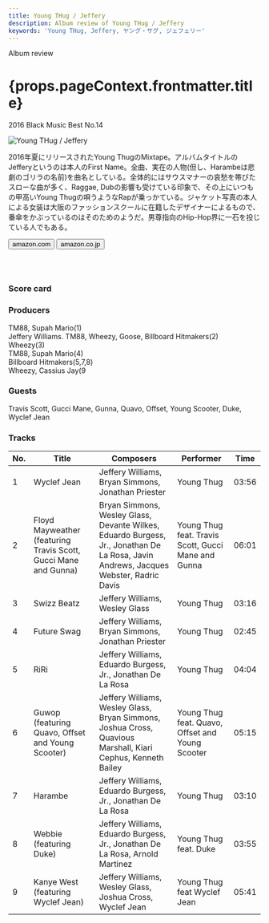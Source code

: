 ```yaml
---
title: Young THug / Jeffery
description: Album review of Young THug / Jeffery
keywords: 'Young THug, Jeffery, ヤング・サグ, ジェフェリー'
---
```




<p className="largeP">Album review</p>
<h1 className="h1--no--margin">{props.pageContext.frontmatter.title}</h1>
<p className="largeP"><Link to="/best50/2016/">2016 Black Music Best No.14</Link></p>

<Row  className="image-card-group">
	<Column colMd={"3"} colLg={"4"} noGutterMdLeft="">
       <ImageCard>

![Young THug / Jeffery](../../images/cd/youngthug2L.jpg) 

</ImageCard>
	</Column>
	<Column colMd={"4"} colLg={"8"} noGutterMdLeft="">
	<p>
	2016年夏にリリースされたYoung ThugのMixtape。アルバムタイトルのJefferyというのは本人のFirst Name。全曲、実在の人物(但し、Harambeは悲劇のゴリラの名前)を曲名としている。全体的にはサウスマナーの哀愁を帯びたスローな曲が多く、Raggae, Dubの影響も受けている印象で、その上にいつもの甲高いYoung Thugの唄うようなRapが乗っかている。ジャケット写真の本人による女装は大阪のファッションスクールに在籍したデザイナーによるもので、番傘をかぶっているのはそのためのようだ。男尊指向のHip-Hop界に一石を投じている人でもある。
	</p>
	<div>
	  <Button className="button-right-mergin"  href="https://amzn.to/31V9HFV" kind="primary" size="small" renderIcon={ArrowUpRight24}>
      amazon.com
    </Button>
	  <Button className="button-right-mergin"  href="https://amzn.to/2PTSCXx" kind="secondary" size="small" renderIcon={ArrowUpRight24}>
      amazon.co.jp
    </Button>
	</div>
	<a href="https://geo.music.apple.com/jp/album/jeffery/1146718343?mt=1&app=music&ls=1&at=11lcug" style="display:inline-block;overflow:hidden;background:url(https://linkmaker.itunes.apple.com/ja-jp/lockup.svg?releaseDate=2016-08-26&kind=album&bubble=apple_music&style=mono-black) no-repeat;width:180px;height:45px;"></a>
	</Column>
</Row>
<Row >
	<Column colMd={"4"} colLg={"4"} noGutterMdLeft="">
		<div>
  		<h3>Score card</h3>
			<SliderJS1 value="1" />
  		<SliderJS2 value="1" />
			<SliderJS3 value="2" />
  		<SliderJS4 value="8" />
		</div>
	</Column>
	<Column colMd={"8"} colLg={"8"} noGutterMdLeft="">
		<div>
			<h3>Producers</h3>
			<p>
				TM88, Supah Mario(1)
				<br/>Jeffery Williams. TM88, Wheezy, Goose, Billboard Hitmakers(2)
				<br/>Wheezy(3)
				<br/>TM88, Supah Mario(4)
				<br/>Billboard Hitmakers(5,7,8)
				<br/>Wheezy, Cassius Jay(9
			</p>
			<h3>Guests</h3>
			<p>
				Travis Scott, Gucci Mane, Gunna, Quavo, Offset, Young Scooter, Duke, Wyclef Jean
			</p>
		</div>
	</Column>
</Row>

<h3>Tracks</h3>

| No. |	 Title                                                          |	 Composers                                                                                                                           |	 Performer                                         | Time	 |
| --- |	--------------------------------------------------------------- | ------------------------------------------------------------------------------------------------------------------------------------ | --------------------------------------------------- | ----- |
|	1	  |	Wyclef Jean                                                    	| Jeffery Williams, Bryan Simmons, Jonathan Priester                                                                                   | Young Thug                                          | 03:56 |
|	2	  |	Floyd Mayweather (featuring Travis Scott, Gucci Mane and Gunna)	| Bryan Simmons, Wesley Glass, Devante Wilkes, Eduardo Burgess, Jr., Jonathan De La Rosa, Javin Andrews, Jacques Webster, Radric Davis | Young Thug feat. Travis Scott, Gucci Mane and Gunna | 06:01 |
|	3	  |	Swizz Beatz                                                    	| Jeffery Williams, Wesley Glass                                                                                                       | Young Thug                                          | 03:16 |
|	4	  |	Future Swag                                                    	| Jeffery Williams, Bryan Simmons, Jonathan Priester                                                                                   | Young Thug                                          | 02:45 |
|	5	  |	RiRi                                                           	| Jeffery Williams, Eduardo Burgess, Jr., Jonathan De La Rosa                                                                          | Young Thug                                          | 04:04 |
|	6	  |	Guwop (featuring Quavo, Offset and Young Scooter)              	| Jeffery Williams, Wesley Glass, Bryan Simmons, Joshua Cross, Quavious Marshall, Kiari Cephus, Kenneth Bailey                         | Young Thug feat. Quavo, Offset and Young Scooter    | 05:15 |
|	7	  |	Harambe                                                        	| Jeffery Williams, Eduardo Burgess, Jr., Jonathan De La Rosa                                                                          | Young Thug                                          | 03:10 |
|	8	  |	Webbie (featuring Duke)                                        	| Jeffery Williams, Eduardo Burgess, Jr., Jonathan De La Rosa, Arnold Martinez                                                         | Young Thug feat. Duke                               | 03:55 |
|	9	  |	Kanye West (featuring Wyclef Jean)                             	| Jeffery Williams, Wesley Glass, Joshua Cross, Wyclef Jean                                                                            | Young Thug feat Wyclef Jean                         | 05:41 |
